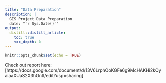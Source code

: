 ```yaml
---
title: "Data Preparation"
description: |
  GIS Project Data Preparation
  date: "`r Sys.Date()`"
output: 
  distill::distill_article:
    toc: true
    toc_depth: 3
---
```


```r
knitr::opts_chunk$set(echo = TRUE)
```

Check out report here:
[https://docs.google.com/document/d/13V6LrphOoKGFe6g9McHAKHi2kOyaiaaXUaS2X3hOntI/edit?usp=sharing]


